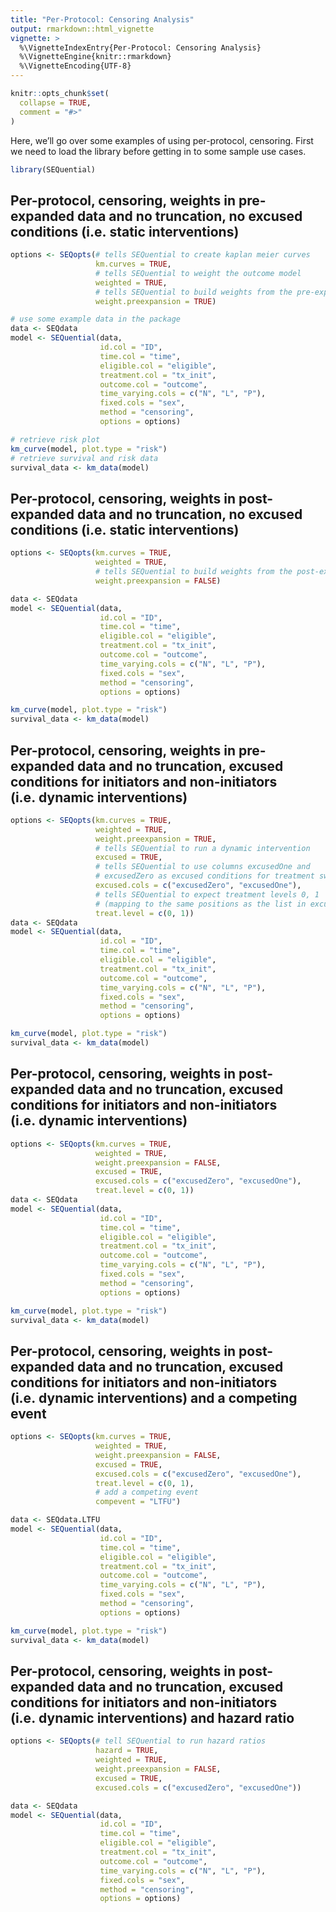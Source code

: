 ```yaml
---
title: "Per-Protocol: Censoring Analysis"
output: rmarkdown::html_vignette
vignette: >
  %\VignetteIndexEntry{Per-Protocol: Censoring Analysis}
  %\VignetteEngine{knitr::rmarkdown}
  %\VignetteEncoding{UTF-8}
---
```


```r
knitr::opts_chunk$set(
  collapse = TRUE,
  comment = "#>"
)
```

Here, we'll go over some examples of using per-protocol, censoring. First we need to load the library before getting in to some sample use cases.

```r
library(SEQuential)
```

## Per-protocol, censoring, weights in pre-expanded data and no truncation, no excused conditions (i.e. static interventions)

```r
options <- SEQopts(# tells SEQuential to create kaplan meier curves
                   km.curves = TRUE,
                   # tells SEQuential to weight the outcome model
                   weighted = TRUE, 
                   # tells SEQuential to build weights from the pre-expanded data
                   weight.preexpansion = TRUE)

# use some example data in the package
data <- SEQdata                                
model <- SEQuential(data, 
                    id.col = "ID",
                    time.col = "time",
                    eligible.col = "eligible",
                    treatment.col = "tx_init",
                    outcome.col = "outcome",
                    time_varying.cols = c("N", "L", "P"),
                    fixed.cols = "sex",
                    method = "censoring",
                    options = options)

# retrieve risk plot
km_curve(model, plot.type = "risk")
# retrieve survival and risk data
survival_data <- km_data(model)
```

## Per-protocol, censoring, weights in post-expanded data and no truncation, no excused conditions (i.e. static interventions)

```r
options <- SEQopts(km.curves = TRUE,
                   weighted = TRUE, 
                   # tells SEQuential to build weights from the post-expanded data
                   weight.preexpansion = FALSE)

data <- SEQdata                                 
model <- SEQuential(data, 
                    id.col = "ID",
                    time.col = "time",
                    eligible.col = "eligible",
                    treatment.col = "tx_init",
                    outcome.col = "outcome",
                    time_varying.cols = c("N", "L", "P"),
                    fixed.cols = "sex",
                    method = "censoring",
                    options = options)

km_curve(model, plot.type = "risk")
survival_data <- km_data(model)
```

## Per-protocol, censoring, weights in pre-expanded data and no truncation, excused conditions for initiators and non-initiators (i.e. dynamic interventions)

```r
options <- SEQopts(km.curves = TRUE,
                   weighted = TRUE,
                   weight.preexpansion = TRUE,
                   # tells SEQuential to run a dynamic intervention
                   excused = TRUE,                               
                   # tells SEQuential to use columns excusedOne and 
                   # excusedZero as excused conditions for treatment switches
                   excused.cols = c("excusedZero", "excusedOne"), 
                   # tells SEQuential to expect treatment levels 0, 1
                   # (mapping to the same positions as the list in excused.cols)
                   treat.level = c(0, 1))
data <- SEQdata                                
model <- SEQuential(data, 
                    id.col = "ID",
                    time.col = "time",
                    eligible.col = "eligible",
                    treatment.col = "tx_init",
                    outcome.col = "outcome",
                    time_varying.cols = c("N", "L", "P"),
                    fixed.cols = "sex",
                    method = "censoring",
                    options = options)

km_curve(model, plot.type = "risk")
survival_data <- km_data(model)
```

## Per-protocol, censoring, weights in post-expanded data and no truncation, excused conditions for initiators and non-initiators (i.e. dynamic interventions)

```r
options <- SEQopts(km.curves = TRUE,
                   weighted = TRUE,
                   weight.preexpansion = FALSE,
                   excused = TRUE,                               
                   excused.cols = c("excusedZero", "excusedOne"), 
                   treat.level = c(0, 1))
data <- SEQdata                                
model <- SEQuential(data, 
                    id.col = "ID",
                    time.col = "time",
                    eligible.col = "eligible",
                    treatment.col = "tx_init",
                    outcome.col = "outcome",
                    time_varying.cols = c("N", "L", "P"),
                    fixed.cols = "sex",
                    method = "censoring",
                    options = options)

km_curve(model, plot.type = "risk")
survival_data <- km_data(model)
```

## Per-protocol, censoring, weights in post-expanded data and no truncation, excused conditions for initiators and non-initiators (i.e. dynamic interventions) and a competing event

```r
options <- SEQopts(km.curves = TRUE,
                   weighted = TRUE,
                   weight.preexpansion = FALSE,
                   excused = TRUE,                               
                   excused.cols = c("excusedZero", "excusedOne"), 
                   treat.level = c(0, 1),
                   # add a competing event
                   compevent = "LTFU")

data <- SEQdata.LTFU                                
model <- SEQuential(data, 
                    id.col = "ID",
                    time.col = "time",
                    eligible.col = "eligible",
                    treatment.col = "tx_init",
                    outcome.col = "outcome",
                    time_varying.cols = c("N", "L", "P"),
                    fixed.cols = "sex",
                    method = "censoring",
                    options = options)

km_curve(model, plot.type = "risk")
survival_data <- km_data(model)
```

## Per-protocol, censoring, weights in post-expanded data and no truncation, excused conditions for initiators and non-initiators (i.e. dynamic interventions) and hazard ratio

```r
options <- SEQopts(# tell SEQuential to run hazard ratios
                   hazard = TRUE,
                   weighted = TRUE,
                   weight.preexpansion = FALSE,
                   excused = TRUE,                               
                   excused.cols = c("excusedZero", "excusedOne"))

data <- SEQdata                              
model <- SEQuential(data,
                    id.col = "ID",
                    time.col = "time",
                    eligible.col = "eligible",
                    treatment.col = "tx_init",
                    outcome.col = "outcome",
                    time_varying.cols = c("N", "L", "P"),
                    fixed.cols = "sex",
                    method = "censoring",
                    options = options)

```
